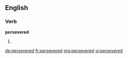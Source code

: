 ==English==

===Verb===
'''persevered'''

# {{past of|[[persevere]]}}

[[de:persevered]]
[[fr:persevered]]
[[mg:persevered]]
[[vi:persevered]]